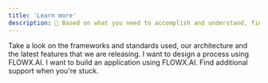 ```yaml
---
title: 'Learn more'
description: 🚀 Based on what you need to accomplish and understand, find below-suggested tracks you can follow. Choose the track that suits you best.
---
```



<CardGroup cols={2}>
  <Card title="Platform Overview" icon="square-1">
    Take a look on the frameworks and standards used, our architecture and the latest features that we are releasing.
  </Card>
  <Card title="Design a Process" icon="square-2">
    I want to design a process using FLOWX.AI.
  </Card>
  <Card title="Build an Application" icon="square-3">
    I want to build an application using FLOWX.AI.
  </Card>
  <Card title="Additional Support" icon="square-4">
    Find additional support when you're stuck.
  </Card>
</CardGroup>
